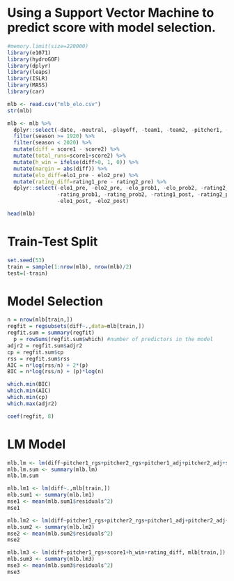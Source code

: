 
# Using a Support Vector Machine to predict score with model selection.
```r
#memory.limit(size=220000)
library(e1071)
library(hydroGOF)
library(dplyr)
library(leaps)
library(ISLR)
library(MASS)
library(car)
```


```r
mlb <- read.csv("mlb_elo.csv")
str(mlb)

mlb <- mlb %>% 
  dplyr::select(-date, -neutral, -playoff, -team1, -team2, -pitcher1, -pitcher2) %>%
  filter(season >= 1920) %>%
  filter(season < 2020) %>%
  mutate(diff = score1 - score2) %>%
  mutate(total_runs=score1+score2) %>%
  mutate(h_win = ifelse(diff>0, 1, 0)) %>%
  mutate(margin = abs(diff)) %>%
  mutate(elo_diff=elo1_pre - elo2_pre) %>%
  mutate(rating_diff=rating1_pre - rating2_pre) %>%
  dplyr::select(-elo1_pre, -elo2_pre, -elo_prob1, -elo_prob2, -rating2_pre, -rating1_pre,
                -rating_prob1, -rating_prob2, -rating1_post, -rating2_post,
                -elo1_post, -elo2_post)

head(mlb)
```
# Train-Test Split
```r
set.seed(53)
train = sample(1:nrow(mlb), nrow(mlb)/2)
test=(-train)
```

# Model Selection
```r
n = nrow(mlb[train,])
regfit = regsubsets(diff~.,data=mlb[train,]) 
regfit.sum = summary(regfit)
  p = rowSums(regfit.sum$which) #number of predictors in the model 
adjr2 = regfit.sum$adjr2
cp = regfit.sum$cp
rss = regfit.sum$rss
AIC = n*log(rss/n) + 2*(p)
BIC = n*log(rss/n) + (p)*log(n)

which.min(BIC)
which.min(AIC)
which.min(cp)
which.max(adjr2)

coef(regfit, 8)
```

# LM Model
```r
mlb.lm <- lm(diff~pitcher1_rgs+pitcher2_rgs+pitcher1_adj+pitcher2_adj+score1+h_win+elo_diff+rating_diff, data=mlb[train,])
mlb.lm.sum <- summary(mlb.lm)
mlb.lm.sum
```

```r
mlb.lm1 <- lm(diff~.,mlb[train,])
mlb.sum1 <- summary(mlb.lm1)
mse1 <- mean(mlb.sum1$residuals^2)
mse1
```

```r
mlb.lm2 <- lm(diff~pitcher1_rgs+pitcher2_rgs+pitcher1_adj+pitcher2_adj+score1+h_win+elo_diff+rating_diff, mlb[train,])
mlb.sum2 <- summary(mlb.lm2)
mse2 <- mean(mlb.sum2$residuals^2)
mse2
```

```r
mlb.lm3 <- lm(diff~pitcher1_rgs+score1+h_win+rating_diff, mlb[train,])
mlb.sum3 <- summary(mlb.lm3)
mse3 <- mean(mlb.sum3$residuals^2)
mse3
```
